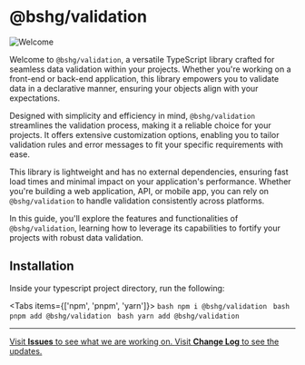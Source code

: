 
# @bshg/validation

![Welcome](/images/validation-raccoon.png)

Welcome to `@bshg/validation`, a versatile TypeScript library crafted for seamless data validation within your projects. Whether you're working on a front-end or back-end application, this library empowers you to validate data in a declarative manner, ensuring your objects align with your expectations.

Designed with simplicity and efficiency in mind, `@bshg/validation` streamlines the validation process, making it a reliable choice for your projects. It offers extensive customization options, enabling you to tailor validation rules and error messages to fit your specific requirements with ease.

This library is lightweight and has no external dependencies, ensuring fast load times and minimal impact on your application's performance. Whether you're building a web application, API, or mobile app, you can rely on `@bshg/validation` to handle validation consistently across platforms.

In this guide, you'll explore the features and functionalities of `@bshg/validation`, learning how to leverage its capabilities to fortify your projects with robust data validation.

## Installation
Inside your typescript project directory, run the following:

<Tabs items={['npm', 'pnpm', 'yarn']}>
    <Tab>
        ```bash
        npm i @bshg/validation
        ```
    </Tab>
    <Tab>
        ```bash
        pnpm add @bshg/validation
        ```
    </Tab>
    <Tab>
        ```bash
        yarn add @bshg/validation
        ```
    </Tab>
</Tabs>

---
<a href="https://github.com/bshgenerator/ts-validation/issues" target="_blank">
    <Callout type="info">
        Visit <b>Issues</b> to see what we are working on.
    </Callout>
</a>
<a href="https://github.com/bshgenerator/ts-validation/blob/main/CHANGELOG.md" target="_blank">
    <Callout type="info">
        Visit <b>Change Log</b> to see the updates.
    </Callout>
</a>